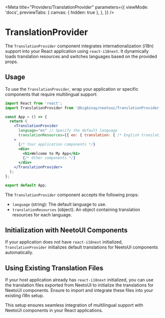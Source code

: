 
<Meta
  title="Providers/TranslationProvider"
  parameters={{
    viewMode: 'docs',
    previewTabs: {
      canvas: { hidden: true },
    },
  }}
/>

# TranslationProvider

The `TranslationProvider` component integrates internationalization (i18n) support into your React application using `react-i18next`.
It dynamically loads translation resources and switches languages based on the provided props.

## Usage

To use the `TranslationProvider`, wrap your application or specific components that require multilingual support:

```jsx
import React from 'react';
import TranslationProvider from '@bigbinay/neetoui/TranslationProvider';

const App = () => {
  return (
    <TranslationProvider
      language="en" // Specify the default language
      translationResources={{ en: { translation: { /* English translations */ } } }} // Provide translation resources
    >
      {/* Your application components */}
      <div>
        <h1>Welcome to My App</h1>
        {/* Other components */}
      </div>
    </TranslationProvider>
  );
};

export default App;
```

The `TranslationProvider` component accepts the following props:

- `language` (string): The default language to use.
- `translationResources` (object): An object containing translation resources for each language.


## Initialization with NeetoUI Components

If your application does not have `react-i18next` initialized, `TranslationProvider` initializes default translations for NeetoUI components automatically.

## Using Existing Translation Files

If your host application already has `react-i18next` initialized, you can use the translation files exported from
NeetoUI to initialize the translations for NeetoUI components. Ensure to import and integrate these files into your existing i18n setup.

This setup ensures seamless integration of multilingual support with NeetoUI components in your React applications.
